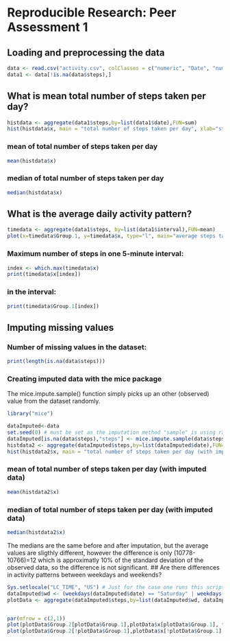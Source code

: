 # Reproducible Research: Peer Assessment 1


## Loading and preprocessing the data
```r
data <- read.csv("activity.csv", colClasses = c("numeric", "Date", "numeric"))
data1 <- data[!is.na(data$steps),]
```

## What is mean total number of steps taken per day?
```r
histdata <- aggregate(data1$steps,by=list(data1$date),FUN=sum)
hist(histdata$x, main = "total number of steps taken per day", xlab="steps", ylab="Frequency")
```
### mean of total number of steps taken per day
```r
mean(histdata$x)
```
### median of total number of steps taken per day
```r
median(histdata$x)
```

## What is the average daily activity pattern?
```r
timedata <- aggregate(data1$steps, by=list(data1$interval),FUN=mean)
plot(x=timedata$Group.1, y=timedata$x, type="l", main="average steps taken in a 5-minute period", xlab="timeperiod", ylab="steps")
```
### Maximum number of steps in one 5-minute interval:
```r
index <- which.max(timedata$x)
print(timedata$x[index])
```
### in the interval:
```r
print(timedata$Group.1[index])
```

## Imputing missing values
### Number of missing values in the dataset:
```r
print(length(is.na(data$steps)))
```
### Creating imputed data with the mice package
The mice.impute.sample() function simply picks up an other (observed) value from the
dataset randomly.
```r
library("mice")
```

```r
dataImputed<-data
set.seed(0) # must be set as the imputation method "sample" is using random numbers
dataImputed[is.na(data$steps),"steps"] <- mice.impute.sample(data$steps, !is.na(data$steps))
histdata2 <- aggregate(dataImputed$steps,by=list(dataImputed$date),FUN=sum)
hist(histdata2$x, main = "total number of steps taken per day (with imputed data)", xlab="steps", ylab="Frequency")
```
### mean of total number of steps taken per day (with imputed data)
```r
mean(histdata2$x)
```
### median of total number of steps taken per day (with imputed data)
```r
median(histdata2$x)
```
The medians are the same before and after imputation, but the average values are sligthly different, however the difference is only (10778-10766)=12 which is approximatly 10% of the standard deviation of the observed data, so the difference is not significant. 
## Are there differences in activity patterns between weekdays and weekends?
```r
Sys.setlocale("LC_TIME", "US") # Just for the case one runs this script on computer with different settings
dataImputed$wd <- (weekdays(dataImputed$date) == "Saturday" | weekdays(dataImputed$date) == "Sunday")
plotData <- aggregate(dataImputed$steps,by=list(dataImputed$wd, dataImputed$interval),FUN=mean)


par(mfrow = c(2,1))
plot(plotData$Group.2[plotData$Group.1],plotData$x[plotData$Group.1], type="l", main="step taken on weekends", xlab="date", ylab="")
plot(plotData$Group.2[!plotData$Group.1],plotData$x[!plotData$Group.1], type = "l", main="step taken on weekdays", xlab="date", ylab="")
```
